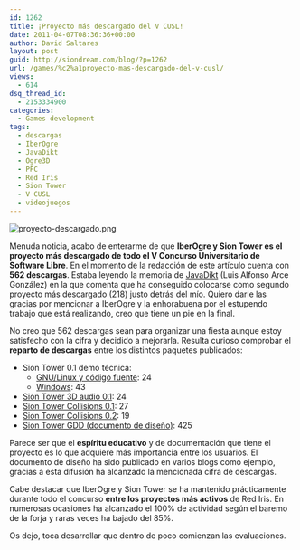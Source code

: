 ```yaml
---
id: 1262
title: ¡Proyecto más descargado del V CUSL!
date: 2011-04-07T08:36:36+00:00
author: David Saltares
layout: post
guid: http://siondream.com/blog/?p=1262
url: /games/%c2%a1proyecto-mas-descargado-del-v-cusl/
views:
  - 614
dsq_thread_id:
  - 2153334900
categories:
  - Games development
tags:
  - descargas
  - IberOgre
  - JavaDikt
  - Ogre3D
  - PFC
  - Red Iris
  - Sion Tower
  - V CUSL
  - videojuegos
---
```


![proyecto-descargado.png](/img/wp/proyecto-descargado.webp)

Menuda noticia, acabo de enterarme de que **IberOgre y Sion Tower es el proyecto más descargado de todo el V Concurso Universitario de Software Libre**. En el momento de la redacción de este artículo cuenta con **562 descargas**. Estaba leyendo la memoria de [JavaDikt](http://javadikt.net/es/) (Luis Alfonso Arce González) en la que comenta que ha conseguido colocarse como segundo proyecto más descargado (218) justo detrás del mío. Quiero darle las gracias por mencionar a IberOgre y la enhorabuena por el estupendo trabajo que está realizando, creo que tiene un pie en la final.

No creo que 562 descargas sean para organizar una fiesta aunque estoy satisfecho con la cifra y decidido a mejorarla. Resulta curioso comprobar el **reparto de descargas** entre los distintos paquetes publicados:

- Sion Tower 0.1 demo técnica:
  - [GNU/Linux y código fuente](http://forja.rediris.es/frs/download.php/2151/siontower-0.1-demo-src.tar.gz): 24
  - [Windows](http://forja.rediris.es/frs/download.php/2152/siontower-0.1-demo-win.zip): 43
- [Sion Tower 3D audio 0.1](http://forja.rediris.es/frs/download.php/2074/siontower-3dsound-v0.1.zip): 24
- [Sion Tower Collisions 0.1](http://forja.rediris.es/frs/download.php/2072/siontower-collisions-v0.1.zip): 27
- [Sion Tower Collisions 0.2](http://forja.rediris.es/frs/download.php/2092/siontower-collisions-v0.2.zip): 19
- [Sion Tower GDD (documento de diseño)](http://forja.rediris.es/frs/download.php/2019/gdd.pdf): 425

Parece ser que el **espíritu educativo** y de documentación que tiene el proyecto es lo que adquiere más importancia entre los usuarios. El documento de diseño ha sido publicado en varios blogs como ejemplo, gracias a esta difusión ha alcanzado la mencionada cifra de descargas.

Cabe destacar que IberOgre y Sion Tower se ha mantenido prácticamente durante todo el concurso **entre los proyectos más activos** de Red Iris. En numerosas ocasiones ha alcanzado el 100% de actividad según el baremo de la forja y raras veces ha bajado del 85%.

Os dejo, toca desarrollar que dentro de poco comienzan las evaluaciones.
